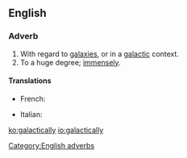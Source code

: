 ==English==

===Adverb===
{{en-adv|-}}

# With regard to [[galaxy|galaxies]], or in a [[galactic]] context.
# To a huge degree; [[immensely]].

====Translations====
{{trans-top|with regard to galaxies}}
* French: {{t+|fr|galactique}}
{{trans-mid}}
* Italian: {{t-|it|galatticamente}}
{{trans-bottom}}

[[Category:English adverbs]]

[[ko:galactically]]
[[io:galactically]]